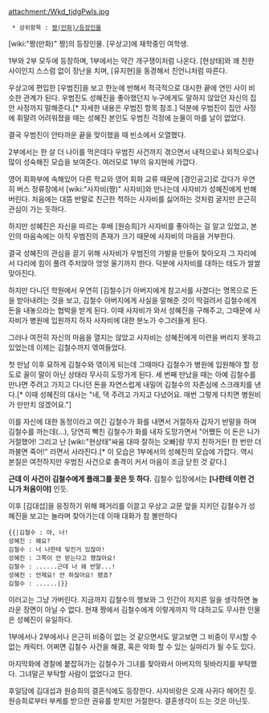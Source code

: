 attachment:/Wkd_tjdgPwls.jpg

  * 상위항목 : [[짱(만화)/등장인물]]

[wiki:"짱(만화)" 짱]의 등장인물. [우상고]에 재학중인 여학생.

1부와 2부 모두에 등장하며, 1부에서는 약간 개구쟁이처럼 나온다. [현상태]와 꽤 친한 사이인지 스스럼 없이 장난을 치며, [유지현]을 동경해서 친언니처럼 따른다.

우상고에 편입한 [우범진]을 보고 한눈에 반해서 적극적으로 대시한 끝에 연인 사이 비슷한 관계가 된다. 우범진도 성혜진을 좋아했던지 누구에게도 말하지 않았던 자신의 집안 사정까지 말해준다.[* 자세한 내용은 우범진 항목 참조.] 덕분에 우범진이 집안 사정에 휘말려 어려워졌을 때는 성혜진 본인도 우범진 걱정에 눈물이 마를 날이 없었다.

결국 우범진이 안타까운 끝을 맞이했을 때 빈소에서 오열했다.

2부에서는 한 살 더 나이를 먹은데다 우범진 사건까지 겪으면서 내적으로나 외적으로나 많이 성숙해진 모습을 보여준다. 여러모로 1부의 유지현에 가깝다.

영어 회화부에 속해있어 다른 학교와 영어 회화 교류 때문에 [경인공고]로 갔다가 우연히 버스 정류장에서 [wiki:"사자비(짱)" 사자비]와 만나는데 사자비가 성혜진에게 반해버린다. 처음에는 대뜸 반말로 친근한 척하는 사자비를 싫어하는 것처럼 굴지만 은근히 관심이 가는 듯하다. 

하지만 성혜진은 자신을 따르는 후배 [원승희]가 사자비를 좋아하는 걸 알고 있었고, 본인의 마음속에는 아직 우범진의 존재가 크기 때문에 사자비의 마음을 거부한다.

결국 성혜진의 관심을 끌기 위해 사자비가 우범진의 가발을 만들어 찾아오자 그 자리에서 다리에 힘이 풀려 주저앉아 엉엉 울기까지 한다. 덕분에 사자비를 대하는 태도가 쌀쌀맞아진다.

하지만 다니던 학원에서 우연히 [김철수]가 아버지에게 참고서를 사겠다는 명목으로 돈을 받아내려는 것을 보고, 김철수 아버지에게 사실을 말해준 것이 딱걸려서 김철수에게 돈을 내놓으라는 협박을 받게 된다. 이때 사자비가 와서 성혜진을 구해주고, 그때문에 사자비가 병원에 입원까지 하자 사자비에 대한 분노가 수그러들게 된다.

그러나 여전히 자신의 마음을 열지는 않았고 사자비는 성혜진에게 미련을 버리지 못하고 있었는데 이제는 김철수까지 엮여들었다.

첫 만남 이후 묘하게 김철수와 엮이게 되는데 그때마다 김철수가 병원에 입원해야 할 정도로 꼴이 말이 아닌 상태라 무사히 도망가게 된다. 세 번째 만났을 때는 아예 김철수를 만나면 주려고 가지고 다니던 돈을 자연스럽게 내밀어 김철수의 자존심에 스크래치를 낸다.[* 이때 성혜진의 대사는 "네, 댁 주려고 가지고 다녔어요. 매번 그렇게 다치면 병원비가 만만치 않겠어요."] 

이를 자신에 대한 동정이라고 여긴 김철수가 화를 내면서 거절하자 갑자기 반말을 하며 김철수를 까는데(...), 당연히 빡친 김철수가 화를 내자 도망가면서 "어쨌든 이 돈은 니가 거절했어! 그리고 난 [wiki:"현상태"싸움 대따 잘하는 오빠]랑 무지 친하거든! 한 번만 더 까불면 죽어!" 라면서 사라진다.[* 이 모습은 1부에서의 성혜진의 모습에 가깝다. 역시 본질은 여전하지만 우범진 사건으로 충격이 커서 마음이 조금 닫힌 것 같다.]

'''근데 이 사건이 김철수에게 플래그를 꽂은 듯 하다.''' 김철수 입장에서는 '''[나한테 이런 건 니가 처음이야]''' 인듯.

이후 [김대섭]을 응징하기 위해 패거리를 이끌고 우상고 교문 앞을 지키던 김철수가 성혜진을 보고는 놀라며 찾아가는데 이때 대화가 참 볼만하다

 {{|김철수 : 야, 너!
 성혜진 : 왜요?
 김철수 : 너 나한테 빚진거 있잖아!
 성혜진 : 그쪽이 안 받는다고 했잖아요!
 김철수 : ......근데 너 왜 반말...!
 성혜진 : 언제요! 안 하잖아요! 됐죠?
 김철수 : ......|}}

이러고는 그냥 가버린다. 지금까지 김철수의 행보와 그 인간이 저지른 일을 생각하면 놀라운 장면이 아닐 수 없다. 현재 짱에서 김철수에게 이렇게까지 막 대하고도 무사한 인물은 성혜진이 유일하다.

1부에서나 2부에서나 은근히 비중이 없는 것 같으면서도 알고보면 그 비중이 무시할 수 없는 캐릭터. 어쩌면 김철수 사건을 해결, 혹은 악화 할 수 있는 실마리가 될 수도 있다.

마지막화에 경찰에 붙잡혀가는 김철수가 그녀를 찾아와서 아버지의 뒷바라지를 부탁했다. 그녀말곤 부탁할 사람이 없었다고 한다.

후일담에 김대섭과 원승희의 결혼식에도 등장한다. 사자비랑은 오래 사귀다 헤어진 듯. 원승희로부터 부케를 받으란 권유를 받지만 거절한다. 결혼생각이 드는 것은 아닌듯.
